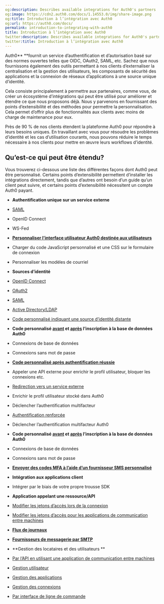 ```yaml
---
og:description: Describes available integrations for Auth0's partners
og:image: https://cdn2.auth0.com/docs/1.14553.0/img/share-image.png
og:title: Introduction à l’intégration avec Auth0
og:url: https://auth0.com/docs/
permalink: introduction-to-integrating-with-auth0
title: Introduction à l’intégration avec Auth0
twitter:description: Describes available integrations for Auth0's partners
twitter:title: Introduction à l’intégration avec Auth0
---
```


Auth0** **fournit un service d’authentification et d’autorisation basé sur des normes ouvertes telles que OIDC, OAuth2, SAML, etc. Sachez que nous fournissons également des outils permettant à nos clients d’externaliser la centralisation et la gestion des utilisateurs, les composants de sécurité des applications et la connexion de réseaux d’applications à une source unique d’identité.

Cela consiste principalement à permettre aux partenaires, comme vous, de créer un écosystème d’intégrations qui peut être utilisé pour améliorer et étendre ce que nous proposons déjà. Nous y parvenons en fournissant des points d’extensibilité et des méthodes pour permettre la personnalisation. Cela permet d’offrir plus de fonctionnalités aux clients avec moins de charge de maintenance pour eux.

Près de 90 % de nos clients étendent la plateforme Auth0 pour répondre à leurs besoins uniques. En travaillant avec vous pour résoudre les problèmes d’identité et les cas d’utilisation courants, nous pouvons réduire le temps nécessaire à nos clients pour mettre en œuvre leurs workflows d’identité.

## Qu’est-ce qui peut être étendu?

Vous trouverez ci-dessous une liste des différentes façons dont Auth0 peut être personnalisé. Certains points d’extensibilité permettent d’installer les intégrations directement, tandis que d’autres ont besoin d’un guide qu’un client peut suivre, et certains points d’extensibilité nécessitent un compte Auth0 payant.

* **Authentification unique sur un service externe**

* [SAML](/marketplace-partners/sso-integrations-for-partners)
* OpenID Connect
* WS-Fed
* ****[**Personnaliser l’interface utilisateur Auth0 destinée aux utilisateurs**](/brand-and-customize)****

* Charger du code JavaScript personnalisé et une CSS sur le formulaire de connexion
* Personnaliser les modèles de courriel
* **Sources d’identité**

* [OpenID Connect](/oidc)
* [OAuth2](/marketplace-partners/social-connections-for-partners)
* [SAML](/saml)
* [Active Directory/LDAP](/active-directory-ldap)
* [Code personnalisé indiquant une source d’identité distante](/connections/database/custom-db)
* **Code personnalisé **[**avant**](/signup-and-login-triggers/pre-user-registration-trigger)** et **[**après**](/signup-and-login-triggers/post-user-registration-trigger)** l’inscription à la base de données Auth0**

* Connexions de base de données
* Connexions sans mot de passe
* ****[**Code personnalisé après authentification réussie**](/signup-and-login-triggers/login-trigger)****

* Appeler une API externe pour enrichir le profil utilisateur, bloquer les connexions etc.
* [Redirection vers un service externe](/marketplace-partners/redirect-actions-for-partners)
* Enrichir le profil utilisateur stocké dans Auth0
* Déclencher l’authentification multifacteur
* [Authentification renforcée](/mfa/step-up-authentication)
* Déclencher l’authentification multifacteur Auth0
* **Code personnalisé **[**avant**](https://auth0.com/docs/actions/triggers/pre-user-registration)** et **[**après**](https://auth0.com/docs/actions/triggers/post-user-registration)** l’inscription à la base de données Auth0**

* Connexions de base de données
* Connexions sans mot de passe
* ****[**Envoyer des codes MFA à l’aide d’un fournisseur SMS personnalisé**](/actions/explore-triggers/mfa-notifications-trigger)****
* **Intégration aux applications client**

* Intégrer par le biais de votre propre trousse SDK
* **Application appelant une ressource/API**

* [Modifier les jetons d’accès lors de la connexion](/signup-and-login-triggers/login-trigger)
* [Modifier les jetons d’accès pour les applications de communication entre machines](/actions/explore-triggers/machine-to-machine-trigger)
* ****[**Flux de journaux**](/monitor-auth0/streams/custom-log-streams)****
* ****[**Fournisseurs de messagerie par SMTP**](/brand-and-customize/email/smtp-email-providers)****
* **Gestion des locataires et des utilisateurs **

* [Par l’API en utilisant une application de communication entre machines](/security/tokens/access-tokens/management-api-access-tokens)

* [Gestion utilisateur](/users/manage-users-using-the-management-api)
* [Gestion des applications](/api/management/v2#!/Clients/get_clients)
* [Gestion des connexions](/api/management/v2#!/Connections/get_connections)
* [Par interface de ligne de commande](/deploy/deploy-cli-tool)